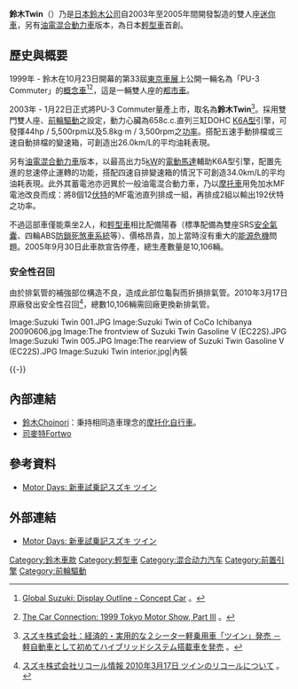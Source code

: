 '''鈴木Twin'''（{{lang-ja|スズキ・ツイン}}）乃是[[日本|日本]][[鈴木公司|鈴木公司]]自2003年至2005年間開發製造的雙人座[[迷你車|迷你車]]，另有[[油電混合動力車|油電混合動力車]]版本，為日本[[輕型車|輕型車]]首創。

== 歷史與概要 ==
{{Infobox Automobile
| image          = [[File:Suzuki-twin_1st-front.jpg|250px]]<br>[[File:Suzuki_Twin_002.JPG|250px]]
| name           = 鈴木Twin
| aka            = 
| manufacturer   = [[鈴木公司|鈴木公司]]
| parent_company = 
| production     = 2003年-2005年
| predecessor    = 
| successor      = 
| class          = [[輕型車|輕型車]]
| layout         = [[前置前驅|FF]]
| platform       = 
| body_style     = 二門二人座[[轎車|轎車]]
| engine         = 658c.c.直列三缸DOHC [[鈴木K族引擎#K6A型|K6A型]]引擎
| motor          = 5[[瓦特#千瓦|kW]][[电动机|電動馬達]]
| transmission   = 油電混合：四速自動排檔<br>汽油引擎：五速手動排檔、三速自動排檔
| wheelbase      = 1,800mm
| length         = 2,735mm
| width          = 1,475mm
| height         = 1,450mm
| weight         = 570kg-600kg
| ftrack         = 
| rtrack         = 
| fuel_economy   = 
| fuel_capacity  = 
| related        = 
| similar        = 
| designer       = 
}}

1999年 - 鈴木在10月23日開幕的第33屆[[東京車展|東京車展]]上公開一輛名為「PU-3 Commuter」的[[概念車|概念車]]<ref>{{en}}[http://www.globalsuzuki.com/globalnews/2002/1029_attach1.html Global Suzuki: Display Outline - Concept Car] {{Wayback|url=http://www.globalsuzuki.com/globalnews/2002/1029_attach1.html |date=20150927045025 }}。</ref><ref>{{en}}[http://www.thecarconnection.com/news/1001617_1999-tokyo-motor-show-part-iii The Car Connection: 1999 Tokyo Motor Show, Part III] {{Wayback|url=http://www.thecarconnection.com/news/1001617_1999-tokyo-motor-show-part-iii |date=20201030202905 }}。</ref>，這是一輛雙人座的[[都市車|都市車]]。

2003年 - 1月22日正式將PU-3 Commuter量產上市，取名為'''鈴木Twin'''<ref>{{ja}}[http://www.suzuki.co.jp/release/a/a030122b.htm スズキ株式会社：経済的・実用的な２シーター軽乗用車「ツイン」発売 － 軽自動車として初めてハイブリッドシステム搭載車を発売] {{Wayback|url=http://www.suzuki.co.jp/release/a/a030122b.htm |date=20201227041951 }}。</ref>。採用雙門雙人座、[[前輪驅動|前輪驅動]]之設定，動力心臟為658c.c.直列三缸DOHC [[鈴木K族引擎#K6A型|K6A型]]引擎，可發揮44hp / 5,500rpm以及5.8kg·m / 3,500rpm之[[功率|功率]]。搭配五速手動排檔或三速自動排檔的變速箱，可創造出26.0km/L的平均油耗表現。

另有[[油電混合動力車|油電混合動力車]]版本，以最高出力5[[瓦特#千瓦|kW]]的[[电动机|電動馬達]]輔助K6A型引擎，配置先進的怠速停止運轉的功能，搭配四速自排變速箱的情況下可創造34.0km/L的平均油耗表現。此外其蓄電池亦迥異於一般油電混合動力車，乃以[[摩托車|摩托車]]用免加水MF電池改良而成：將8個12[[伏特|伏特]]的MF電池直列排成一組，再排成2組以輸出192伏特之功率。

不過這部車僅能乘坐2人，和[[輕型車|輕型車]]相比配備陽春（標準配備為雙座SRS[[安全氣囊|安全氣囊]]、四輪ABS[[防鎖死煞車系統|防鎖死煞車系統]]等）、價格昂貴，加上當時沒有重大的[[能源危機|能源危機]]問題。2005年9月30日此車款宣告停產，總生產數量是10,106輛。

=== 安全性召回 ===
由於排氣管的補強部位構造不良，造成此部位龜裂而折損排氣管。2010年3月17日原廠發出安全性召回<ref>{{ja}}[http://www.suzuki.co.jp/about/recall/2010/0317/index.html スズキ株式会社リコール情報 2010年3月17日 ツインのリコールについて] {{Wayback|url=http://www.suzuki.co.jp/about/recall/2010/0317/index.html |date=20160305045737 }}。</ref>，總數10,106輛需回廠更換新排氣管。

<gallery>
Image:Suzuki Twin 001.JPG
Image:Suzuki Twin of CoCo Ichibanya 20090606.jpg
Image:The frontview of Suzuki Twin Gasoline V (EC22S).JPG
Image:Suzuki Twin 005.JPG
Image:The rearview of Suzuki Twin Gasoline V (EC22S).JPG
Image:Suzuki Twin interior.jpg|內裝
</gallery>
{{-}}

== 內部連結 ==
* [[鈴木Choinori|鈴木Choinori]]：秉持相同造車理念的[[摩托化自行車|摩托化自行車]]。
* [[司麥特Fortwo|司麥特Fortwo]]

== 參考資料 ==
* {{ja}}[http://www.motordays.com/newcar/articles/twin20030301/ Motor Days: 新車試乗記スズキ ツイン] {{Wayback|url=http://www.motordays.com/newcar/articles/twin20030301/ |date=20191015064716 }}
{{reflist}}

== 外部連結 ==
* {{ja}}[http://www.motordays.com/newcar/articles/twin20030301/ Motor Days: 新車試乗記スズキ ツイン] {{Wayback|url=http://www.motordays.com/newcar/articles/twin20030301/ |date=20191015064716 }}

{{Suzuki timeline 1990 to 2020}}

[[Category:鈴木車款|Category:鈴木車款]]
[[Category:輕型車|Category:輕型車]]
[[Category:混合动力汽车|Category:混合动力汽车]]
[[Category:前置引擎|Category:前置引擎]]
[[Category:前輪驅動|Category:前輪驅動]]